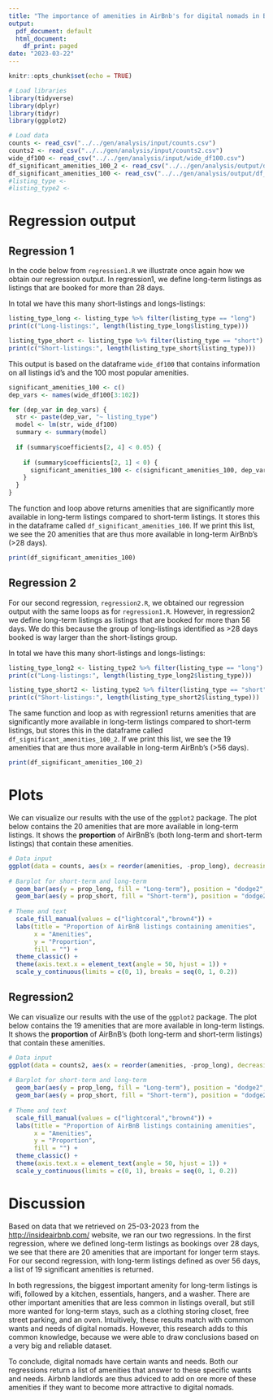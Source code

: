 ```yaml
---
title: "The importance of amenities in AirBnb's for digital nomads in Barcelona"
output:
  pdf_document: default
  html_document:
    df_print: paged
date: "2023-03-22"
---
```


```r
knitr::opts_chunk$set(echo = TRUE)
```

```r
# Load libraries
library(tidyverse)
library(dplyr)
library(tidyr)
library(ggplot2)

# Load data
counts <- read_csv("../../gen/analysis/input/counts.csv")
counts2 <- read_csv("../../gen/analysis/input/counts2.csv")
wide_df100 <- read_csv("../../gen/analysis/input/wide_df100.csv")
df_significant_amenities_100_2 <- read_csv("../../gen/analysis/output/df_significant_amenities_100_2.csv")
df_significant_amenities_100 <- read_csv("../../gen/analysis/output/df_significant_amenities_100.csv")
#listing_type <- 
#listing_type2 <- 
```

# Regression output

## Regression 1
In the code below from `regression1.R` we illustrate once again how we obtain our regression output. In regression1, we define long-term listings as listings that are booked for more than 28 days. 

In total we have this many short-listings and longs-listings:
```r
listing_type_long <- listing_type %>% filter(listing_type == "long") 
print(c("Long-listings:", length(listing_type_long$listing_type)))

listing_type_short <- listing_type %>% filter(listing_type == "short") 
print(c("Short-listings:", length(listing_type_short$listing_type)))


```


This output is based on the dataframe `wide_df100` that contains information on all listings id's and the 100 most popular amenities.


```r
significant_amenities_100 <- c()
dep_vars <- names(wide_df100[3:102])

for (dep_var in dep_vars) {
  str <- paste(dep_var, "~ listing_type")  
  model <- lm(str, wide_df100)
  summary <- summary(model)
  
  if (summary$coefficients[2, 4] < 0.05) {
    
    if (summary$coefficients[2, 1] < 0) {
      significant_amenities_100 <- c(significant_amenities_100, dep_var)
    }
  }
}

```

The function and loop above returns amenities that are significantly more available in long-term listings compared to short-term listings. It stores this in the dataframe called `df_significant_amenities_100`. If we print this list, we see the 20 amenities that are thus more available in long-term AirBnb's (>28 days).

```r
print(df_significant_amenities_100)
```

## Regression 2
For our second regression, `regression2.R`, we obtained our regression output with the same loops as for `regression1.R`. However, in regression2 we define long-term listings as listings that are booked for more than 56 days. We do this because the group of long-listings identified as >28 days booked is way larger than the short-listings group. 

In total we have this many short-listings and longs-listings:
```r
listing_type_long2 <- listing_type2 %>% filter(listing_type == "long") 
print(c("Long-listings:", length(listing_type_long2$listing_type)))

listing_type_short2 <- listing_type2 %>% filter(listing_type == "short") 
print(c("Short-listings:", length(listing_type_short2$listing_type)))

```


The same function and loop as with regression1 returns amenities that are significantly more available in long-term listings compared to short-term listings, but stores this in the dataframe called `df_significant_amenities_100_2`. If we print this list, we see the 19 amenities that are thus more available in long-term AirBnb's (>56 days).

```r
print(df_significant_amenities_100_2)
```


# Plots

We can visualize our results with the use of the `ggplot2` package. 
The plot below contains the 20 amenities that are more available in long-term listings. It shows the **proportion** of AirBnB's (both long-term and short-term listings) that contain these amenities. 

```r
# Data input
ggplot(data = counts, aes(x = reorder(amenities, -prop_long), decreasing = TRUE)) +
  
# Barplot for short-term and long-term  
  geom_bar(aes(y = prop_long, fill = "Long-term"), position = "dodge2", stat = "identity") +
  geom_bar(aes(y = prop_short, fill = "Short-term"), position = "dodge2", stat = "identity") +
  
# Theme and text
  scale_fill_manual(values = c("lightcoral","brown4")) +
  labs(title = "Proportion of AirBnB listings containing amenities",
       x = "Amenities",
       y = "Proportion",
       fill = "") +
  theme_classic() + 
  theme(axis.text.x = element_text(angle = 50, hjust = 1)) + 
  scale_y_continuous(limits = c(0, 1), breaks = seq(0, 1, 0.2))

```

## Regression2
We can visualize our results with the use of the `ggplot2` package. 
The plot below contains the 19 amenities that are more available in long-term listings. It shows the **proportion** of AirBnB's (both long-term and short-term listings) that contain these amenities. 

```r
# Data input
ggplot(data = counts2, aes(x = reorder(amenities, -prop_long), decreasing = TRUE)) +
  
# Barplot for short-term and long-term  
  geom_bar(aes(y = prop_long, fill = "Long-term"), position = "dodge2", stat = "identity") +
  geom_bar(aes(y = prop_short, fill = "Short-term"), position = "dodge2", stat = "identity") +
  
# Theme and text
  scale_fill_manual(values = c("lightcoral","brown4")) +
  labs(title = "Proportion of AirBnB listings containing amenities",
       x = "Amenities",
       y = "Proportion",
       fill = "") +
  theme_classic() + 
  theme(axis.text.x = element_text(angle = 50, hjust = 1)) + 
  scale_y_continuous(limits = c(0, 1), breaks = seq(0, 1, 0.2))

```

# Discussion
Based on data that we retrieved on 25-03-2023 from the <http://insideairbnb.com/> website, we ran our two regressions. In the first regression, where we defined long-term listings as bookings over 28 days, we see that there are 20 amenities that are important for longer term stays. For our second regression, with long-term listings defined as over 56 days, a list of 19 significant amenities is returned. 

In both regressions, the biggest important amenity for long-term listings is wifi, followed by a kitchen, essentials, hangers, and a washer. There are other important amenities that are less common in listings overall, but still more wanted for long-term stays, such as a clothing storing closet, free street parking, and an oven. Intuitively, these results match with common wants and needs of digital nomads. However, this research adds to this common knowledge, because we were able to draw conclusions based on a very big and reliable dataset. 

To conclude, digital nomads have certain wants and needs. Both our regressions return a list of amenities that answer to these specific wants and needs. Airbnb landlords are thus adviced to add on ore more of these amenities if they want to become more attractive to digital nomads.  


